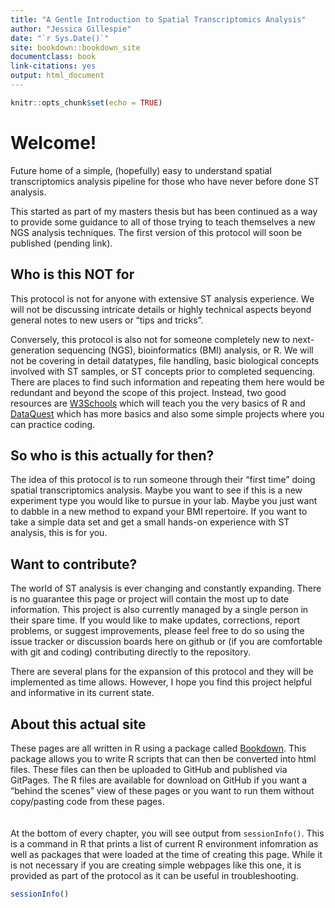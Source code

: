 ```yaml
---
title: "A Gentle Introduction to Spatial Transcriptomics Analysis"
author: "Jessica Gillespie"
date: "`r Sys.Date()`"
site: bookdown::bookdown_site
documentclass: book
link-citations: yes
output: html_document
---
```


```r
knitr::opts_chunk$set(echo = TRUE)
```

# Welcome!
Future home of a simple, (hopefully) easy to understand spatial transcriptomics analysis pipeline for those who have never before done ST analysis.

This started as part of my masters thesis but has been continued as a way to provide some guidance to all of those trying to teach themselves a new NGS analysis techniques. The first version of this protocol will soon be published (pending link).

## Who is this NOT for
This protocol is not for anyone with extensive ST analysis experience. We will not be discussing intricate details or highly technical aspects beyond general notes to new users or "tips and tricks".

Conversely, this protocol is also not for someone completely new to next-generation sequencing (NGS), bioinformatics (BMI) analysis, or R. We will not be covering in detail datatypes, file handling, basic biological concepts involved with ST samples, or ST concepts prior to completed sequencing. There are places to find such information and repeating them here would be redundant and beyond the scope of this project. Instead, two good resources are [W3Schools](https://www.w3schools.com/r/default.asp) which will teach you the very basics of R and [DataQuest](https://www.dataquest.io/blog/learn-r-for-data-science/) which has more basics and also some simple projects where you can practice coding.

## So who is this actually for then?
The idea of this protocol is to run someone through their "first time" doing spatial transcriptomics analysis. Maybe you want to see if this is a new experiment type you would like to pursue in your lab. Maybe you just want to dabble in a new method to expand your BMI repertoire. If you want to take a simple data set and get a small hands-on experience with ST analysis, this is for you.

## Want to contribute?
The world of ST analysis is ever changing and constantly expanding. There is no guarantee this page or project will contain the most up to date information. This project is also currently managed by a single person in their spare time. If you would like to make updates, corrections, report problems, or suggest improvements, please feel free to do so using the issue tracker or discussion boards here on github or (if you are comfortable with git and coding) contributing directly to the repository.

There are several plans for the expansion of this protocol and they will be implemented as time allows. However, I hope you find this project helpful and informative in its current state.

## About this actual site
These pages are all written in R using a package called [Bookdown](https://bookdown.org/). This package allows you to write R scripts that can then be converted into html files. These files can then be uploaded to GitHub and published via GitPages. The R files are available for download on GitHub if you want a "behind the scenes" view of these pages or you want to run them without copy/pasting code from these pages.
<br>
<br>
<br>
At the bottom of every chapter, you will see output from `sessionInfo()`. This is a command in R that prints a list of current R environment infomration as well as packages that were loaded at the time of creating this page. While it is not necessary if you are creating simple webpages like this one, it is provided as part of the protocol as it can be useful in troubleshooting.

``` r
sessionInfo()
```
